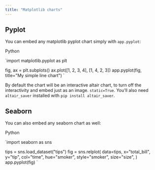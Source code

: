 ```yaml
---
title: "Matplotlib charts"
---
```


## Pyplot

You can embed any matplotlib pyplot chart simply with `app.pyplot`:

Python

`import matplotlib.pyplot as plt

fig, ax = plt.subplots()
ax.plot([1, 2, 3, 4], [1, 4, 2, 3])
app.pyplot(fig, title="My simple line chart")
`

By default the chart will be an interactive altair chart, to turn off the interactivity and embed just as an image. `static=True`. You'll also need `altair_saver` installed with `pip install altair_saver`.

## Seaborn

You can also embed any seaborn chart as well:

Python

`import seaborn as sns

tips = sns.load_dataset("tips")
fig = sns.relplot(
    data=tips,
    x="total_bill", y="tip", col="time",
    hue="smoker", style="smoker", size="size",
)
app.pyplot(fig)
`